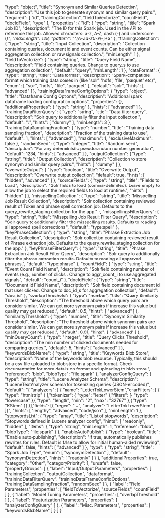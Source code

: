   "type": "object",
  "title": "Synonym and Similar Queries Detection",
  "description": "Use this job to generate synonym and similar query pairs.",
  "required": [
    "id",
    "trainingCollection",
    "fieldToVectorize",
    "countField",
    "docIdField",
    "type"
  ],
  "properties": {
    "id": {
      "type": "string",
      "title": "Spark Job ID",
      "description": "The ID for this Spark job. Used in the API to reference this job. Allowed characters: a-z, A-Z, dash (-) and underscore (_)",
      "maxLength": 128,
      "pattern": "^[A-Za-z0-9_\\-]+$"
    },
    "trainingCollection": {
      "type": "string",
      "title": "Input Collection",
      "description": "Collection containing queries, document id and event counts. Can be either signal aggregation collection or raw signals collection.",
      "minLength": 1
    },
    "fieldToVectorize": {
      "type": "string",
      "title": "Query Field Name",
      "description": "Field containing queries. Change to query_s to use aggregation collection",
      "default": "query",
      "minLength": 1
    },
    "dataFormat": {
      "type": "string",
      "title": "Data format",
      "description": "Spark-compatible format which training data comes in (like 'solr', 'hdfs', 'file', 'parquet' etc)",
      "enum": [
        "solr",
        "hdfs",
        "file",
        "parquet"
      ],
      "default": "solr",
      "hints": [
        "advanced"
      ]
    },
    "trainingDataFrameConfigOptions": {
      "type": "object",
      "title": "Dataframe Config Options",
      "description": "Additional spark dataframe loading configuration options",
      "properties": {},
      "additionalProperties": {
        "type": "string"
      },
      "hints": [
        "advanced"
      ]
    },
    "trainingDataFilterQuery": {
      "type": "string",
      "title": "Data filter query",
      "description": "Solr query to additionally filter the input collection.",
      "default": "*:*",
      "hints": [
        "dummy"
      ],
      "minLength": 3
    },
    "trainingDataSamplingFraction": {
      "type": "number",
      "title": "Training data sampling fraction",
      "description": "Fraction of the training data to use",
      "default": 1,
      "hints": [
        "advanced"
      ],
      "maximum": 1,
      "exclusiveMaximum": false
    },
    "randomSeed": {
      "type": "integer",
      "title": "Random seed",
      "description": "For any deterministic pseudorandom number generation",
      "default": 1234,
      "hints": [
        "advanced"
      ]
    },
    "outputCollection": {
      "type": "string",
      "title": "Output Collection",
      "description": "Collection to store synonym and similar query pairs.",
      "hints": [
        "dummy"
      ]
    },
    "overwriteOutput": {
      "type": "boolean",
      "title": "Overwrite Output",
      "description": "Overwrite output collection",
      "default": true,
      "hints": [
        "hidden",
        "advanced"
      ]
    },
    "sourceFields": {
      "type": "string",
      "title": "Fields to Load",
      "description": "Solr fields to load (comma-delimited). Leave empty to allow the job to select the required fields to load at runtime.",
      "hints": [
        "hidden"
      ]
    },
    "misspellingCollection": {
      "type": "string",
      "title": "Misspelling Job Result Collection",
      "description": "Solr collection containing reviewed result of Token and phrase spell correction job. Defaults to the query_rewrite_staging collection for the app."
    },
    "misspellingsFilterQuery": {
      "type": "string",
      "title": "Misspelling Job Result Filter Query",
      "description": "Solr query to additionally filter the misspelling results. Defaults to reading all approved spell corrections.",
      "default": "type:spell"
    },
    "keyPhraseCollection": {
      "type": "string",
      "title": "Phrase Extraction Job Result Collection",
      "description": "Solr collection containing reviewed result of Phrase extraction job. Defaults to the query_rewrite_staging collection for the app."
    },
    "keyPhraseFilterQuery": {
      "type": "string",
      "title": "Phrase Extraction Job Result Filter Query",
      "description": "Solr query to additionally filter the phrase extraction results. Defaults to reading all approved phrases.",
      "default": "type:phrase"
    },
    "countField": {
      "type": "string",
      "title": "Event Count Field Name",
      "description": "Solr field containing number of events (e.g., number of clicks). Change to aggr_count_i to use aggregated signals",
      "default": "count_i"
    },
    "docIdField": {
      "type": "string",
      "title": "Document id Field Name",
      "description": "Solr field containing document id that user clicked. Change to doc_id_s for aggregation collection",
      "default": "doc_id"
    },
    "overlapThreshold": {
      "type": "number",
      "title": "Query Similarity Threshold",
      "description": "The threshold above which query pairs are consider similar. We can get more synonym pairs if increase this value but quality may get reduced.",
      "default": 0.5,
      "hints": [
        "advanced"
      ]
    },
    "similarityThreshold": {
      "type": "number",
      "title": "Synonym Similarity Threshold",
      "description": "The threshold above which synonym pairs are consider similar. We can get more synonym pairs if increase this value but quality may get reduced.",
      "default": 0.01,
      "hints": [
        "advanced"
      ]
    },
    "minQueryCount": {
      "type": "integer",
      "title": "Query Clicks Threshold",
      "description": "The min number of clicked documents needed for comparing queries.",
      "default": 5,
      "hints": [
        "advanced"
      ]
    },
    "keywordsBlobName": {
      "type": "string",
      "title": "Keywords Blob Store",
      "description": "Name of the keywords blob resource. Typically, this should be a csv file uploaded to blob store in a specific format. Check documentation for more details on format and uploading to blob store.",
      "reference": "blob",
      "blobType": "file:spark"
    },
    "analyzerConfigQuery": {
      "type": "string",
      "title": "Lucene Analyzer Schema",
      "description": "LuceneTextAnalyzer schema for tokenizing queries (JSON-encoded)",
      "default": "{ \"analyzers\": [ { \"name\": \"LetterTokLowerStem\",\"charFilters\": [ { \"type\": \"htmlstrip\" } ],\"tokenizer\": { \"type\": \"letter\" },\"filters\": [{ \"type\": \"lowercase\" },{ \"type\": \"length\", \"min\": \"2\", \"max\": \"32767\" },{ \"type\": \"KStem\" }] }],\"fields\": [{ \"regex\": \".+\", \"analyzer\": \"LetterTokLowerStem\" } ]}",
      "hints": [
        "lengthy",
        "advanced",
        "code/json"
      ],
      "minLength": 1
    },
    "stopwordsList": {
      "type": "array",
      "title": "List of stopwords",
      "description": "Stopwords defined in Lucene analyzer config",
      "hints": [
        "readonly",
        "hidden"
      ],
      "items": {
        "type": "string",
        "minLength": 1,
        "reference": "blob",
        "blobType": "file:spark"
      }
    },
    "enableAutoPublish": {
      "type": "boolean",
      "title": "Enable auto-publishing",
      "description": "If true, automatically publishes rewrites for rules. Default is false to allow for initial human-aided reviewing",
      "default": false,
      "hints": [
        "advanced"
      ]
    },
    "type": {
      "type": "string",
      "title": "Spark Job Type",
      "enum": [
        "synonymDetection"
      ],
      "default": "synonymDetection",
      "hints": [
        "readonly"
      ]
    }
  },
  "additionalProperties": true,
  "category": "Other",
  "categoryPriority": 1,
  "unsafe": false,
  "propertyGroups": [
    {
      "label": "Input/Output Parameters",
      "properties": [
        "trainingCollection",
        "outputCollection",
        "dataFormat",
        "trainingDataFilterQuery",
        "trainingDataFrameConfigOptions",
        "trainingDataSamplingFraction",
        "randomSeed"
      ]
    },
    {
      "label": "Field Parameters",
      "properties": [
        "fieldToVectorize",
        "sourceFields",
        "countField"
      ]
    },
    {
      "label": "Model Tuning Parameters",
      "properties": [
        "overlapThreshold"
      ]
    },
    {
      "label": "Featurization Parameters",
      "properties": [
        "analyzerConfigQuery"
      ]
    },
    {
      "label": "Misc. Parameters",
      "properties": [
        "keywordsBlobName"
      ]
    }
  ]
}
